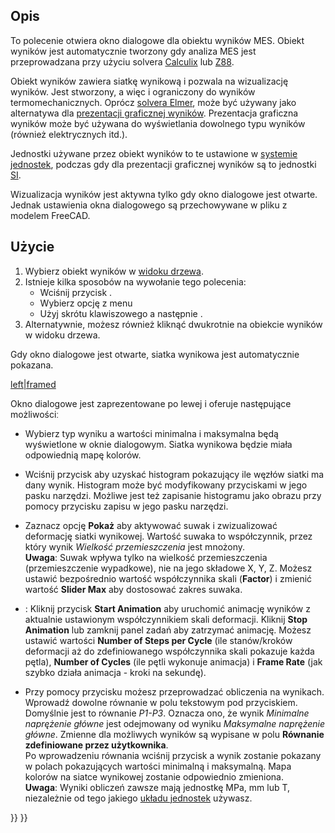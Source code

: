 <languages/>

{{Docnav
|[[FEM_ResultsPurge/pl|Usuń wyniki]]
|[[FEM_PostApplyChanges/pl|Zastosuj zmiany]]
|[[FEM_Workbench/pl|środowisko pracy MES]]
|IconL=FEM_ResultsPurge.svg
|IconR=FEM_PostApplyChanges.svg
|IconC=Workbench_FEM.svg
}}

{{GuiCommand/pl
|Name=FEM ResultShow
|Name/pl=MES: Pokaż wyniki
|MenuLocation=Wyniki → Pokaż wyniki
|Workbenches=[[FEM_Workbench/pl|MES]]
|Shortcut={{KEY|R}} {{KEY|S}}
|SeeAlso=[[FEM_PostPipelineFromResult/pl|Prezentacja graficzna wyników]], [[FEM_tutorial/pl|Poradnik MES]]
}}

<span id="Description"></span>
==Opis==

<div class="mw-translate-fuzzy">
To polecenie otwiera okno dialogowe dla obiektu wyników MES. Obiekt wyników jest automatycznie tworzony gdy analiza MES jest przeprowadzana przy użyciu solvera [[FEM_SolverCalculixCxxtools/pl|Calculix]] lub [[FEM_SolverZ88/pl|Z88]].
</div>

Obiekt wyników zawiera siatkę wynikową i pozwala na wizualizację wyników. Jest stworzony, a więc i ograniczony do wyników termomechanicznych. Oprócz [[FEM_SolverElmer/pl|solvera Elmer]], może być używany jako alternatywa dla [[FEM_PostPipelineFromResult/pl|prezentacji graficznej wyników]]. Prezentacja graficzna wyników może być używana do wyświetlania dowolnego typu wyników (również elektrycznych itd.).

Jednostki używane przez obiekt wyników to te ustawione w [[Preferences_Editor/pl#Jednostki|systemie jednostek]], podczas gdy dla prezentacji graficznej wyników są to jednostki [https://pl.wikipedia.org/wiki/Uk%C5%82ad_SI SI].

Wizualizacja wyników jest aktywna tylko gdy okno dialogowe jest otwarte. Jednak ustawienia okna dialogowego są przechowywane w pliku z modelem FreeCAD.

<span id="Usage"></span>
==Użycie==

# Wybierz obiekt wyników w [[Tree_view/pl|widoku drzewa]].
# Istnieje kilka sposobów na wywołanie tego polecenia:
#* Wciśnij przycisk {{Button|[[Image:FEM_ResultShow.svg|16px]] [[FEM_ResultShow/pl|Pokaż wyniki]]}}.
#* Wybierz opcję {{MenuCommand|Wyniki → [[Image:FEM_ResultShow.svg|16px]] Pokaż wyniki}} z menu
#* Użyj skrótu klawiszowego {{KEY|R}} a następnie {{KEY|S}}.
# Alternatywnie, możesz również kliknąć dwukrotnie na obiekcie wyników w widoku drzewa.

Gdy okno dialogowe jest otwarte, siatka wynikowa jest automatycznie pokazana.

[[File:FEM_Result-Object-Dialog.png|left|framed]]

Okno dialogowe jest zaprezentowane po lewej i oferuje następujące możliwościː

* Wybierz typ wyniku a wartości minimalna i maksymalna będą wyświetlone w oknie dialogowym. Siatka wynikowa będzie miała odpowiednią mapę kolorów.

* Wciśnij przycisk {{Button|'''Histogram'''}} aby uzyskać histogram pokazujący ile węzłów siatki ma dany wynik. Histogram może być modyfikowany przyciskami w jego pasku narzędzi. Możliwe jest też zapisanie histogramu jako obrazu przy pomocy przycisku zapisu w jego pasku narzędzi.

* Zaznacz opcję '''Pokaż''' aby aktywować suwak i zwizualizować deformację siatki wynikowej. Wartość suwaka to współczynnik, przez który wynik ''Wielkość przemieszczenia'' jest mnożony.</br>'''Uwaga''': Suwak wpływa tylko na wielkość przemieszczenia (przemieszczenie wypadkowe), nie na jego składowe X, Y, Z. Możesz ustawić bezpośrednio wartość współczynnika skali ('''Factor''') i zmienić wartość '''Slider Max''' aby dostosować zakres suwaka.

* {{Version/pl|1.1}}: Kliknij przycisk '''Start Animation''' aby uruchomić animację wyników z aktualnie ustawionym współczynnikiem skali deformacji. Kliknij '''Stop Animation''' lub zamknij panel zadań aby zatrzymać animację. Możesz ustawić wartości '''Number of Steps per Cycle''' (ile stanów/kroków deformacji aż do zdefiniowanego współczynnika skali pokazuje każda pętla), '''Number of Cycles''' (ile pętli wykonuje animacja) i '''Frame Rate''' (jak szybko działa animacja - kroki na sekundę).

* Przy pomocy przycisku {{Button|'''Oblicz'''}} możesz przeprowadzać obliczenia na wynikach. Wprowadź dowolne równanie w polu tekstowym pod przyciskiem. Domyślnie jest to równanie ''P1-P3''. Oznacza ono, że wynik ''Minimalne naprężenie główne'' jest odejmowany od wyniku ''Maksymalne naprężenie główne''. Zmienne dla możliwych wyników są wypisane w polu '''Równanie zdefiniowane przez użytkownika'''.</br>Po wprowadzeniu równania wciśnij przycisk a wynik zostanie pokazany w polach pokazujących wartości minimalną i maksymalną. Mapa kolorów na siatce wynikowej zostanie odpowiednio zmieniona.</br>'''Uwaga''': Wyniki obliczeń zawsze mają jednostkę MPa, mm lub T, niezależnie od tego jakiego [[Preferences_Editor/pl#Jednostki|układu jednostek]] używasz.

{{Docnav
|[[FEM_ResultsPurge/pl|Usuń wyniki]]
|[[FEM_PostApplyChanges/pl|Zastosuj zmiany]]
|[[FEM_Workbench/pl|środowisko pracy MES]]
|IconL=FEM_ResultsPurge.svg
|IconR=FEM_PostApplyChanges.svg
|IconC=Workbench_FEM.svg
}}

{{FEM Tools navi{{#translation:}}}}
{{Userdocnavi{{#translation:}}}}